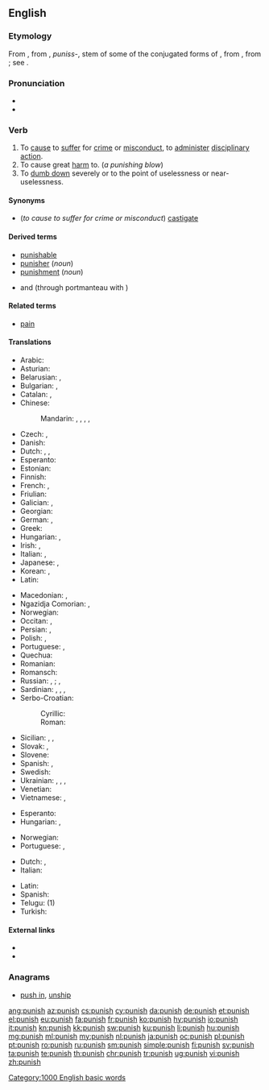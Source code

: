 ==English==

===Etymology===
From {{etyl|enm|en}} {{term|punischen|lang=enm}}, from {{etyl|xno|en}}, {{etyl|fro|en}} ''puniss-'', stem of some of the conjugated forms of {{m|fro|punir}}, from {{etyl|la|en}} {{term|punio|puniō, punīre|to inflict punishment upon|lang=la}}, from {{term|poena||punishment, penalty}}; see {{term|pain}}.

===Pronunciation===
* {{IPA|/ˈpʌnɪʃ/|lang=en}}
* {{audio|en-us-punish.ogg|Audio (US)|lang=en}}

===Verb===
{{en-verb|es}}

# To [[cause]] to [[suffer]] for [[crime]] or [[misconduct]], to [[administer]] [[disciplinary]] [[action]].
# To cause great [[harm]] to. (''a punishing blow'')
# To [[dumb down]] severely or to the point of uselessness or near-uselessness.

====Synonyms====
* (''to cause to suffer for crime or misconduct'') [[castigate]]

====Derived terms====
* [[punishable]]
* [[punisher]] (''noun'')
* [[punishment]] (''noun'')
* {{l|en|telish}} and {{l|en|telishment}} (through portmanteau with {{etyl|grc|en}} {{term|τέλος||tr=telos||lang=grc}})

====Related terms====
* [[pain]]

====Translations====
{{trans-top|to cause to suffer for crime or misconduct}}
* Arabic: {{t|ar|عاقب|tr=ʿāqaba}}
* Asturian: {{t|ast|castigar}}
* Belarusian: {{t|be|кара́ць|impf|sc=Cyrl}}, {{t|be|пакара́ць|pf|sc=Cyrl}}
* Bulgarian: {{t+|bg|нака́звам|impf}}, {{t|bg|нака́жа|pf|sc=Cyrl}}
* Catalan: {{t+|ca|punir}}, {{t+|ca|castigar}}
* Chinese:
*: Mandarin: {{t+|cmn|懲罰|sc=Hani}}, {{t+|cmn|惩罚|tr=chéngfá|sc=Hani}}, {{t|cmn|處罰|sc=Hani}}, {{t+|cmn|处罚|tr=chǔfá|sc=Hani}}, {{t+|cmn|制裁|tr=zhìcái|sc=Hani}}
* Czech: {{t+|cs|trestat|impf}}, {{t|cs|potrestat|pf}}
* Danish: {{t|da|straffe}}
* Dutch: {{t+|nl|straffen}}, {{t+|nl|afstraffen}}, {{t+|nl|bestraffen}}
* Esperanto: {{t|eo|puni}}
* Estonian: {{t|et|karistama}}
* Finnish: {{t+|fi|rangaista}}
* French: {{t+|fr|punir}}, {{t+|fr|châtier}}
* Friulian: {{t|fur|cjastiâ}}
* Galician: {{t|gl|punir}}, {{t|gl|castigar}}
* Georgian: {{t|ka|დასჯა|sc=Geor}}
* German: {{t+|de|bestrafen}}, {{t+|de|strafen}}
* Greek: {{t+|el|τιμωρώ|sc=Grek}}
* Hungarian: {{t+|hu|büntet}}, {{t+|hu|megbüntet}}
* Irish: {{t|ga|cuir pionós ar}}, {{t|ga|pionósaigh}}
* Italian: {{t+|it|punire}}, {{t+|it|castigare}}
* Japanese: {{t|ja|罰する|tr=ばっする, bassuru}}, {{t|ja|懲罰|alt=懲罰する|tr=ちょうばつする, chōbatsu suru}}
* Korean: {{t+|ko|벌주다}}, {{t+|ko|징벌하다|sc=Kore}}
* Latin: {{t|la|punire}}
{{trans-mid}}
* Macedonian: {{t|mk|казнува|impf|sc=Cyrl}}, {{t|mk|казни|pf|sc=Cyrl}}
* Ngazidja Comorian: {{t|zdj|âdhiɓu|tr=uâdhibu|alt=uâdhiɓu}}, {{t|zdj|hukumu|alt=uhukumu}}
* Norwegian: {{t|no|straffe}}
* Occitan: {{t+|oc|castigar}}, {{t|oc|punir}}
* Persian: {{t+|fa|ادب کردن|tr=adab kardan|sc=fa-Arab}}, {{t|fa|مجازات کردن|tr=mojâzât kardan|sc=fa-Arab}}
* Polish: {{t+|pl|karać|impf}}, {{t+|pl|ukarać|pf}}
* Portuguese: {{t+|pt|castigar}}, {{t+|pt|punir}}
* Quechua: {{t|qu|maqakuy}}
* Romanian: {{t+|ro|pedepsi}}
* Romansch: {{t|rm|chastiar}}
* Russian: {{t+|ru|нака́зывать|impf}}, {{t+|ru|наказа́ть|pf}}; {{t+|ru|кара́ть|impf}}, {{t+|ru|покара́ть|pf}}
* Sardinian: {{t|sc|casticare}}, {{t|sc|castigae}}, {{t|sc|castigai}}, {{t|sc|castigare}}
* Serbo-Croatian:
*: Cyrillic: {{t|sh|ка̏знити|impf|sc=Cyrl}}
*: Roman: {{t|sh|kȁzniti|impf}}
* Sicilian: {{t+|scn|castigari}}, {{t+|scn|castijari}}, {{t+|scn|castiari}}
* Slovak: {{t|sk|trestať|impf}}, {{t|sk|potrestať|pf}}
* Slovene: {{t+|sl|kaznovati|impf}}
* Spanish: {{t+|es|castigar}}, {{t+|es|punir}}
* Swedish: {{t+|sv|straffa}}
* Ukrainian: {{t|uk|кара́ти|impf|sc=Cyrl}}, {{t|uk|покара́ти|pf|sc=Cyrl}}, {{t|uk|нака́зувати|impf|sc=Cyrl}}, {{t|uk| наказа́ти|pf|sc=Cyrl}}
* Venetian: {{t|vec|castigar}}
* Vietnamese: {{t+|vi|phạt}}, {{t+|vi|trừng phạt}}
{{trans-bottom}}

{{trans-top|to cause great harm to}}
* Esperanto: {{t|eo|puni}}
* Hungarian: {{t+|hu|bántalmaz}}, {{t+|hu|helybenhagy}}
{{trans-mid}}
* Norwegian: {{t+|no|skade}}
* Portuguese: {{t+|pt|castigar}}, {{t+|pt|punir}}
{{trans-bottom}}

{{trans-top|to dumb down severely or to the point of uselessness or near-uselessness}}
{{trans-mid}}
{{trans-bottom}}

{{checktrans-top}}
* Dutch: {{t-check|nl|straffen}}, {{t-check|nl|afstraffen}}
* Italian: {{t-check|it|punire}}
{{trans-mid}}
* Latin: {{t-check|la|punire}}
* Spanish: {{t-check|es|castigar}}
* Telugu: {{t-check|te|శిక్షించు}} (1)
* Turkish: {{t-check|tr|cezalandırmak}}
{{trans-bottom}}

====External links====
* {{R:Webster 1913}}
* {{R:Century 1911}}

===Anagrams===
* [[push in#English|push in]], [[unship#English|unship]]

[[Category:1000 English basic words]]

[[ang:punish]]
[[az:punish]]
[[cs:punish]]
[[cy:punish]]
[[da:punish]]
[[de:punish]]
[[et:punish]]
[[el:punish]]
[[eu:punish]]
[[fa:punish]]
[[fr:punish]]
[[ko:punish]]
[[hy:punish]]
[[io:punish]]
[[it:punish]]
[[kn:punish]]
[[kk:punish]]
[[sw:punish]]
[[ku:punish]]
[[li:punish]]
[[hu:punish]]
[[mg:punish]]
[[ml:punish]]
[[my:punish]]
[[nl:punish]]
[[ja:punish]]
[[oc:punish]]
[[pl:punish]]
[[pt:punish]]
[[ro:punish]]
[[ru:punish]]
[[sm:punish]]
[[simple:punish]]
[[fi:punish]]
[[sv:punish]]
[[ta:punish]]
[[te:punish]]
[[th:punish]]
[[chr:punish]]
[[tr:punish]]
[[ug:punish]]
[[vi:punish]]
[[zh:punish]]